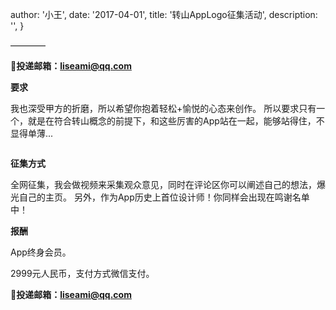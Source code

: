   author: '小王',
  date: '2017-04-01',
  title: '转山AppLogo征集活动',
  description:
    '',
}


————


**📮投递邮箱：liseami@qq.com**

**要求**

我也深受甲方的折磨，所以希望你抱着轻松+愉悦的心态来创作。
所以要求只有一个，就是在符合转山概念的前提下，和这些厉害的App站在一起，能够站得住，不显得单薄...

<Image src={logo_exp} alt="" />

**征集方式**

全网征集，我会做视频来采集观众意见，同时在评论区你可以阐述自己的想法，爆光自己的主页。
另外，作为App历史上首位设计师！你同样会出现在鸣谢名单中！

**报酬**

App终身会员。

2999元人民币，支付方式微信支付。

**📮投递邮箱：liseami@qq.com**

